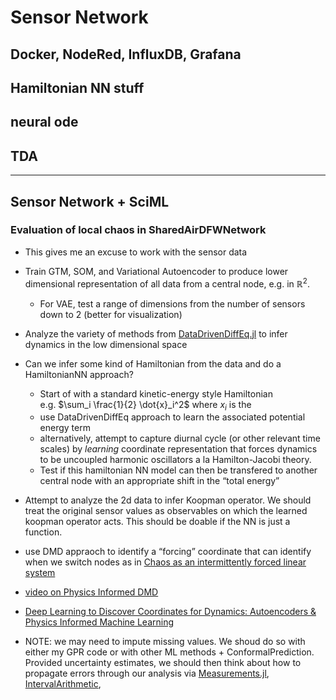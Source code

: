 # Sensor Network

## Docker, NodeRed, InfluxDB, Grafana
## Hamiltonian NN stuff
## neural ode
## TDA


---

## Sensor Network + SciML

### Evaluation of local chaos in SharedAirDFWNetwork

- This gives me an excuse to work with the sensor data 
- Train GTM, SOM, and Variational Autoencoder to produce lower dimensional representation of all data from a central node, e.g. in $\mathbb{R}^2$. 
  - For VAE, test a range of dimensions from the number of sensors down to 2 (better for visualization)
- Analyze the variety of methods from [DataDrivenDiffEq.jl](https://docs.sciml.ai/DataDrivenDiffEq/stable/) to infer dynamics in the low dimensional space 
- Can we infer some kind of Hamiltonian from the data and do a HamiltonianNN approach? 
  - Start of with a standard kinetic-energy style Hamiltonian e.g. $\sum_i \frac{1}{2} \dot{x}_i^2$ where $x_i$ is the 
  - use DataDrivenDiffEq approach to learn the associated potential energy term 
  - alternatively, attempt to capture diurnal cycle (or other relevant time scales) by *learning* coordinate representation that forces dynamics to be uncoupled harmonic oscillators a la Hamilton-Jacobi theory. 
  - Test if this hamiltonian NN model can then be transfered to another central node with an appropriate shift in the "total energy" 
- Attempt to analyze the 2d data to infer Koopman operator. We should treat the original sensor values as observables on which the learned koopman operator acts. This should be doable if the NN is just a function. 
- use DMD appraoch to identify a "forcing" coordinate that can identify when we switch nodes as in [Chaos as an intermittently forced linear system
](https://www.semanticscholar.org/paper/Chaos-as-an-intermittently-forced-linear-system-Brunton-Brunton/2efad3ddade8be144ec43d22a9f2992ab036a923)
- [video on Physics Informed DMD](https://www.youtube.com/watch?v=lx-msllg1kU&ab_channel=SteveBrunton)
- [Deep Learning to Discover Coordinates for Dynamics: Autoencoders & Physics Informed Machine Learning](https://www.youtube.com/watch?v=KmQkDgu-Qp0&list=PLMrJAkhIeNNQ0BaKuBKY43k4xMo6NSbBa&ab_channel=SteveBrunton)

- NOTE: we may need to impute missing values. We shoud do so with either my GPR code or with other ML methods + ConformalPrediction. Provided uncertainty estimates, we should then think about how to propagate errors through our analysis via [Measurements.jl](https://github.com/JuliaPhysics/Measurements.jl), [IntervalArithmetic](https://juliaintervals.github.io/pages/packages/intervalarithmetic/), 
